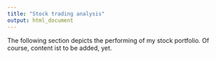 ```yaml
---
title: "Stock trading analysis"
output: html_document
---
```


The following section depicts the performing of my stock portfolio. Of course, content ist to be added, yet. 
